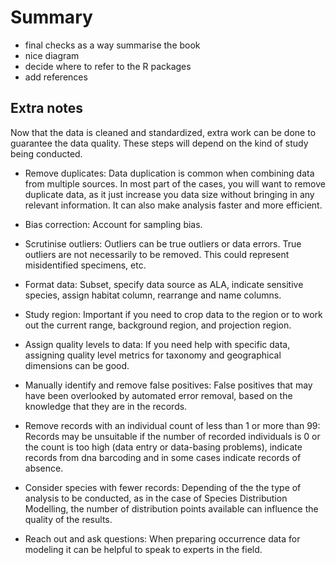 # Summary

- final checks as a way summarise the book
-   nice diagram
-   decide where to refer to the R packages
-   add references

## Extra notes

Now that the data is cleaned and standardized, extra work can be done to guarantee the data quality. These steps will depend on the kind of study being conducted.

-   Remove duplicates: Data duplication is common when combining data from multiple sources. In most part of the cases, you will want to remove duplicate data, as it just increase you data size without bringing in any relevant information. It can also make analysis faster and more efficient.

-   Bias correction: Account for sampling bias.

-   Scrutinise outliers: Outliers can be true outliers or data errors. True outliers are not necessarily to be removed. This could represent misidentified specimens, etc.

-   Format data: Subset, specify data source as ALA, indicate sensitive species, assign habitat column, rearrange and name columns.

-   Study region: Important if you need to crop data to the region or to work out the current range, background region, and projection region.

-   Assign quality levels to data: If you need help with specific data, assigning quality level metrics for taxonomy and geographical dimensions can be good.

-   Manually identify and remove false positives: False positives that may have been overlooked by automated error removal, based on the knowledge that they are in the records.

-   Remove records with an individual count of less than 1 or more than 99: Records may be unsuitable if the number of recorded individuals is 0 or the count is too high (data entry or data-basing problems), indicate records from dna barcoding and in some cases indicate records of absence.

-   Consider species with fewer records: Depending of the the type of analysis to be conducted, as in the case of Species Distribution Modelling, the number of distribution points available can influence the quality of the results.

-   Reach out and ask questions: When preparing occurrence data for modeling it can be helpful to speak to experts in the field.
